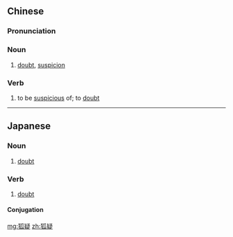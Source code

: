 ==Chinese==
{{zh-forms}}

===Pronunciation===
{{zh-pron
|m=húyí
|mn=hô͘-gî
|cat=n,v
}}

===Noun===
{{zh-noun}}

# [[doubt]], [[suspicion]]

===Verb===
{{zh-verb}}

# to be [[suspicious]] of; to [[doubt]]

----

==Japanese==
{{ja-kanjitab|こ|ぎ|yomi=o}}

===Noun===
{{ja-noun|こぎ}}

# [[doubt]]

===Verb===
{{ja-verb-suru|こぎ}}

# [[doubt]]

====Conjugation====
{{ja-suru|こぎ}}

[[mg:狐疑]]
[[zh:狐疑]]